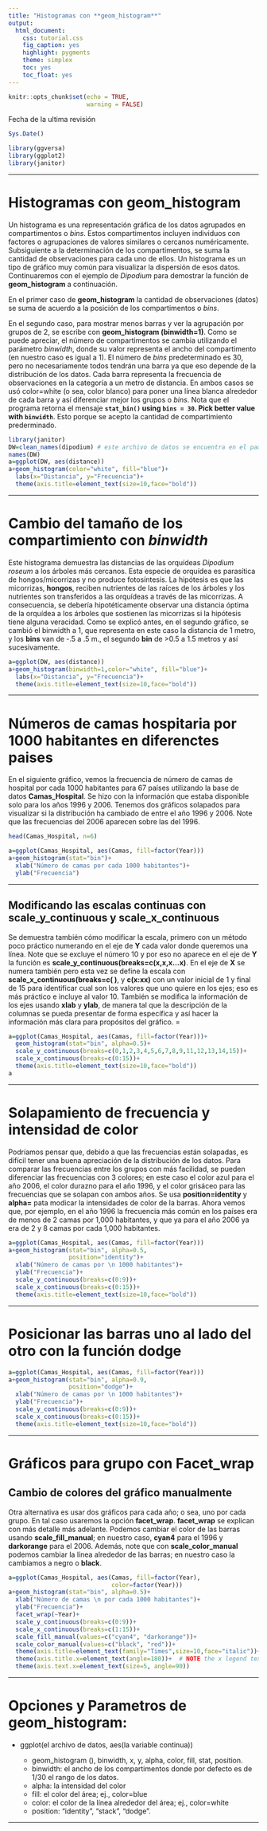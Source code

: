 ```yaml
---
title: "Histogramas con **geom_histogram**"
output:
  html_document:
    css: tutorial.css
    fig_caption: yes
    highlight: pygments
    theme: simplex
    toc: yes
    toc_float: yes
---
```


```r
knitr::opts_chunk$set(echo = TRUE,
                      warning = FALSE)
```

Fecha de la ultima revisión
```r

Sys.Date()
```


```r
library(ggversa)
library(ggplot2)
library(janitor)
```

***

# Histogramas con geom_histogram

Un histograma es una representación gráfica de los datos agrupados en compartimentos o *bins*.  Estos compartimentos incluyen individuos con factores o agrupaciones de valores similares  o cercanos numéricamente. Subsiguiente a la determinación de los compartimentos, se suma la cantidad de observaciones para cada uno de ellos. Un histograma es un tipo de gráfico muy común para visualizar la dispersión de esos datos. Continuaremos con el ejemplo de *Dipodium* para demostrar la función de **geom_histogram** a continuación.

En el primer caso de **geom_histogram** la cantidad de observaciones (datos) se suma de acuerdo a la posición de los compartimentos o *bins*.

En el segundo caso, para mostrar menos barras y ver la agrupación por grupos de 2, se escribe con **geom_histogram (binwidth=1)**. Como se puede apreciar, el número de compartimentos se cambia utilizando el parámetro *binwidth*, donde su valor representa el ancho del compartimento (en nuestro caso es igual a 1).  El número de *bins* predeterminado es 30, pero no necesariamente todos tendrán una barra ya que eso depende de la distribución de los datos.  Cada barra representa la frecuencia de observaciones en la categoría a un metro de distancia.  En ambos casos se usó color=white (o sea, color blanco) para poner una línea blanca alrededor de cada barra y así diferenciar mejor los grupos o *bins*.  Nota que el programa retorna el mensaje **`stat_bin()` using `bins = 30`. Pick better value with `binwidth`**. Esto porque se acepto la cantidad de compartimiento prederminado.  
 



```r

library(janitor)
DW=clean_names(dipodium) # este archivo de datos se encuentra en el paquete "ggversa"
names(DW)
a=ggplot(DW, aes(distance))
a+geom_histogram(color="white", fill="blue")+
  labs(x="Distancia", y="Frecuencia")+
  theme(axis.title=element_text(size=10,face="bold"))


```

***

# Cambio del tamaño de los compartimiento con *binwidth*

Este histograma demuestra las distancias de las orquídeas *Dipodium roseum* a los árboles más cercanos. Esta especie de orquídea es parasítica de hongos/micorrizas y no produce fotosíntesis.  La hipótesis es que las micorrizas, **hongos**, reciben nutrientes de las raíces de los árboles y los nutrientes son transferidos a las orquídeas a través de las micorrizas. A consecuencia, se debería hipotéticamente observar una distancia óptima de la orquídea a los árboles que sostienen las micorrizas si la hipótesis tiene alguna veracidad.  Como se explicó antes, en el segundo gráfico, se cambió el binwidth a 1, que representa en este caso la distancia de 1 metro, y los **bins** van de -.5 a .5 m., el segundo **bin** de >0.5 a 1.5 metros y así sucesivamente.

```r

a=ggplot(DW, aes(distance))
a+geom_histogram(binwidth=1,color="white", fill="blue")+
  labs(x="Distancia", y="Frecuencia")+
  theme(axis.title=element_text(size=10,face="bold"))
```


***

# Números de camas hospitaria por 1000 habitantes en diferenctes paises


En el siguiente gráfico, vemos la frecuencia de número de camas de hospital por cada 1000 habitantes para 67 países utilizando la base de datos **Camas_Hospital**.  Se hizo con la información que estaba disponible solo para los años 1996 y 2006.  Tenemos dos gráficos solapados para visualizar si la distribución ha cambiado de entre el año 1996 y 2006.  Note que las frecuencias del 2006 aparecen sobre las del 1996. 

```r


head(Camas_Hospital, n=6)

a=ggplot(Camas_Hospital, aes(Camas, fill=factor(Year)))
a+geom_histogram(stat="bin")+
  xlab("Número de camas por cada 1000 habitantes")+
  ylab("Frecuencia")

```


***

## Modificando las escalas continuas con scale_y_continuous y scale_x_continuous

Se demuestra también cómo modificar la escala, primero con un método poco práctico numerando en el eje de **Y** cada valor donde queremos una línea. Note que se excluye el número 10 y por eso no aparece en el eje de **Y** la función es **scale_y_continuous(breaks=c(x,x,x...x)**.  En el eje de **X** se numera también pero esta vez se define la escala con **scale_x_continuous(breaks=c( )**, y **c(x:xx)** con un valor inicial de 1 y final de 15 para identificar cual son los valores que uno quiere en los ejes; eso es más práctico e incluye al valor 10.  También se modifica la información de los ejes usando **xlab** y **ylab**, de manera tal que la descripción de la columnas se pueda presentar de forma específica y así hacer la información más clara para propósitos del gráfico. =

```r
a=ggplot(Camas_Hospital, aes(Camas, fill=factor(Year)))+
  geom_histogram(stat="bin", alpha=0.5)+
  scale_y_continuous(breaks=c(0,1,2,3,4,5,6,7,8,9,11,12,13,14,15))+
  scale_x_continuous(breaks=c(0:15))+
  theme(axis.title=element_text(size=10,face="bold"))
a
```


***

# Solapamiento de frecuencia y intensidad de color

Podríamos pensar que, debido a que las frecuencias están solapadas, es difícil tener una buena apreciación de la distribución de los datos. Para comparar las frecuencias entre los grupos con más facilidad, se pueden diferenciar las frecuencias con 3 colores; en este caso el color azul para el año 2006, el color durazno para el año 1996, y el color grisáceo para las frecuencias que se solapan con ambos años. Se usa **position=identity** y **alpha=** pata modicar la intensidades de color de la barras.  Ahora vemos que, por ejemplo, en el año 1996 la frecuencia más común en los países era de menos de 2 camas por 1,000 habitantes, y que ya para el año 2006 ya era de 2 y 8 camas por cada 1,000 habitantes.

```r

a=ggplot(Camas_Hospital, aes(Camas, fill=factor(Year)))
a+geom_histogram(stat="bin", alpha=0.5,
                 position="identity")+
  xlab("Número de camas por \n 1000 habitantes")+
  ylab("Frecuencia")+
  scale_y_continuous(breaks=c(0:9))+
  scale_x_continuous(breaks=c(0:15))+
  theme(axis.title=element_text(size=10,face="bold"))
```

***

# Posicionar las barras uno al lado del otro con la función **dodge**



```r

a=ggplot(Camas_Hospital, aes(Camas, fill=factor(Year)))
a+geom_histogram(stat="bin", alpha=0.9,
                 position="dodge")+
  xlab("Número de camas por \n 1000 habitantes")+
  ylab("Frecuencia")+
  scale_y_continuous(breaks=c(0:9))+
  scale_x_continuous(breaks=c(0:15))+
  theme(axis.title=element_text(size=10,face="bold"))
```

***

# Gráficos para grupo con **Facet_wrap**

## Cambio de colores del gráfico manualmente

Otra alternativa es usar dos gráficos para cada año; o sea, uno por cada grupo.  En tal caso usaremos la opción **facet_wrap**. **facet_wrap** se explican con más detalle más adelante.  Podemos cambiar el color de las barras usando **scale_fill_manual**; en nuestro caso, **cyan4** para el 1996 y **darkorange** para el 2006.  Además, note que con **scale_color_manual** podemos cambiar la línea alrededor de las barras; en nuestro caso la cambiamos a negro o **black**. 

```r


a=ggplot(Camas_Hospital, aes(Camas, fill=factor(Year),
                             color=factor(Year)))
a+geom_histogram(stat="bin", alpha=0.5)+
  xlab("Número de camas \n por cada 1000 habitantes")+
  ylab("Frecuencia")+
  facet_wrap(~Year)+
  scale_y_continuous(breaks=c(0:9))+
  scale_x_continuous(breaks=c(1:15))+
  scale_fill_manual(values=c("cyan4", "darkorange"))+
  scale_color_manual(values=c("black", "red"))+
  theme(axis.title=element_text(family="Times",size=10,face="italic"))+
  theme(axis.title.x=element_text(angle=180))+  # NOTE the x legend text 
  theme(axis.text.x=element_text(size=5, angle=90))

```

***

# Opciones y Parametros de **geom_histogram**:


  * ggplot(el archivo de datos, aes(la variable continua))
  
    +  geom_histogram (), binwidth, x, y, alpha, color, fill, stat, position.
    + binwidth: el ancho de los compartimentos donde por defecto es de 1/30 el rango de los datos.
    + alpha: la intensidad del color
    + fill: el color del área; ej., color=blue
    + color: el color de la línea alrededor del área; ej., color=white
    + position: “identity”, “stack”, “dodge”. 

***
